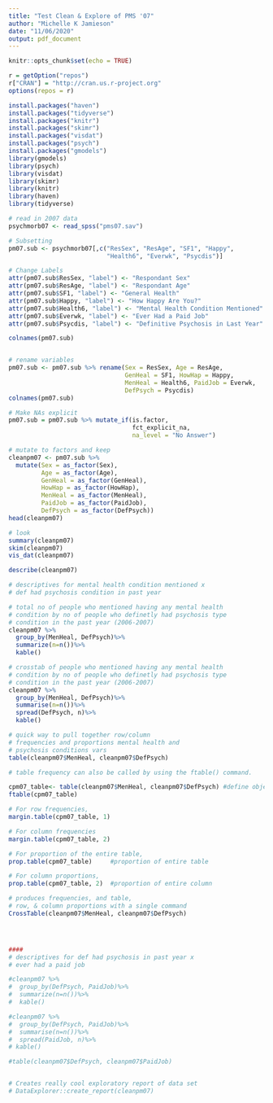 ```yaml
---
title: "Test Clean & Explore of PMS '07"
author: "Michelle K Jamieson"
date: "11/06/2020"
output: pdf_document
---
```


```r
knitr::opts_chunk$set(echo = TRUE)

r = getOption("repos")
r["CRAN"] = "http://cran.us.r-project.org"
options(repos = r)

install.packages("haven")
install.packages("tidyverse")
install.packages("knitr")
install.packages("skimr")
install.packages("visdat")
install.packages("psych")
install.packages("gmodels")
library(gmodels)
library(psych)
library(visdat)
library(skimr)
library(knitr)
library(haven)
library(tidyverse)

```

```r
# read in 2007 data 
psychmorb07 <- read_spss("pms07.sav")

# Subsetting
pm07.sub <- psychmorb07[,c("ResSex", "ResAge", "SF1", "Happy", 
                           "Health6", "Everwk", "Psycdis")]

# Change Labels
attr(pm07.sub$ResSex, "label") <- "Respondant Sex"
attr(pm07.sub$ResAge, "label") <- "Respondant Age"
attr(pm07.sub$SF1, "label") <- "General Health"
attr(pm07.sub$Happy, "label") <- "How Happy Are You?"
attr(pm07.sub$Health6, "label") <- "Mental Health Condition Mentioned"
attr(pm07.sub$Everwk, "label") <- "Ever Had a Paid Job"
attr(pm07.sub$Psycdis, "label") <- "Definitive Psychosis in Last Year"

colnames(pm07.sub)


# rename variables 
pm07.sub <- pm07.sub %>% rename(Sex = ResSex, Age = ResAge,
                                GenHeal = SF1, HowHap = Happy,
                                MenHeal = Health6, PaidJob = Everwk,
                                DefPsych = Psycdis) 
colnames(pm07.sub)

# Make NAs explicit 
pm07.sub = pm07.sub %>% mutate_if(is.factor,
                                  fct_explicit_na,
                                  na_level = "No Answer")

# mutate to factors and keep
cleanpm07 <- pm07.sub %>% 
  mutate(Sex = as_factor(Sex),
         Age = as_factor(Age),
         GenHeal = as_factor(GenHeal),
         HowHap = as_factor(HowHap),
         MenHeal = as_factor(MenHeal),
         PaidJob = as_factor(PaidJob),
         DefPsych = as_factor(DefPsych))
head(cleanpm07)

# look
summary(cleanpm07)
skim(cleanpm07)
vis_dat(cleanpm07)

describe(cleanpm07)

# descriptives for mental health condition mentioned x 
# def had psychosis condition in past year

# total no of people who mentioned having any mental health 
# condition by no of people who definetly had psychosis type
# condition in the past year (2006-2007)
cleanpm07 %>%
  group_by(MenHeal, DefPsych)%>%
  summarize(n=n())%>%
  kable()

# crosstab of people who mentioned having any mental health 
# condition by no of people who definetly had psychosis type
# condition in the past year (2006-2007)
cleanpm07 %>%
  group_by(MenHeal, DefPsych)%>%
  summarise(n=n())%>%
  spread(DefPsych, n)%>%
  kable()

# quick way to pull together row/column 
# frequencies and proportions mental health and 
# psychosis conditions vars
table(cleanpm07$MenHeal, cleanpm07$DefPsych)

# table frequency can also be called by using the ftable() command.

cpm07_table<- table(cleanpm07$MenHeal, cleanpm07$DefPsych) #define object w/table parameters for simple calling
ftable(cpm07_table)

# For row frequencies, 
margin.table(cpm07_table, 1) 

# For column frequencies
margin.table(cpm07_table, 2) 

# For proportion of the entire table, 
prop.table(cpm07_table)     #proportion of entire table

# For column proportions,
prop.table(cpm07_table, 2)  #proportion of entire column

# produces frequencies, and table, 
# row, & column proportions with a single command
CrossTable(cleanpm07$MenHeal, cleanpm07$DefPsych)




####
# descriptives for def had psychosis in past year x
# ever had a paid job 

#cleanpm07 %>%
#  group_by(DefPsych, PaidJob)%>%
#  summarize(n=n())%>%
#  kable()

#cleanpm07 %>%
#  group_by(DefPsych, PaidJob)%>%
#  summarise(n=n())%>%
#  spread(PaidJob, n)%>%
# kable()

#table(cleanpm07$DefPsych, cleanpm07$PaidJob)


# Creates really cool exploratory report of data set
# DataExplorer::create_report(cleanpm07)

```

